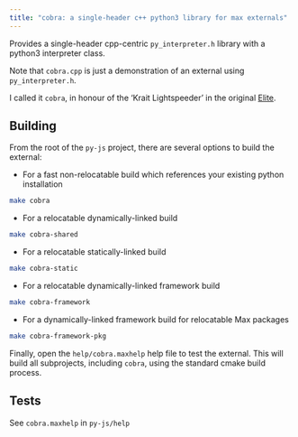 ```yaml
---
title: "cobra: a single-header c++ python3 library for max externals"
---
```


Provides a single-header cpp-centric `py_interpreter.h` library with a python3 interpreter class.

Note that `cobra.cpp` is just a demonstration of an external using `py_interpreter.h`.

I called it `cobra`, in honour of the 'Krait Lightspeeder' in the original [Elite](https://en.wikipedia.org/wiki/Elite_(video_game)).

## Building

From the root of the `py-js` project, there are several options to build the external:

- For a fast non-relocatable build which references your existing python installation

```sh
make cobra
```

- For a relocatable dynamically-linked build

```sh
make cobra-shared
```

- For a relocatable statically-linked build

```sh
make cobra-static
```

- For a relocatable dynamically-linked framework build

```sh
make cobra-framework
```

- For a dynamically-linked framework build for relocatable Max packages

```sh
make cobra-framework-pkg
```

Finally, open the `help/cobra.maxhelp` help file to test the external.
This will build all subprojects, including `cobra`, using the standard cmake build process.

## Tests

See `cobra.maxhelp` in `py-js/help`
